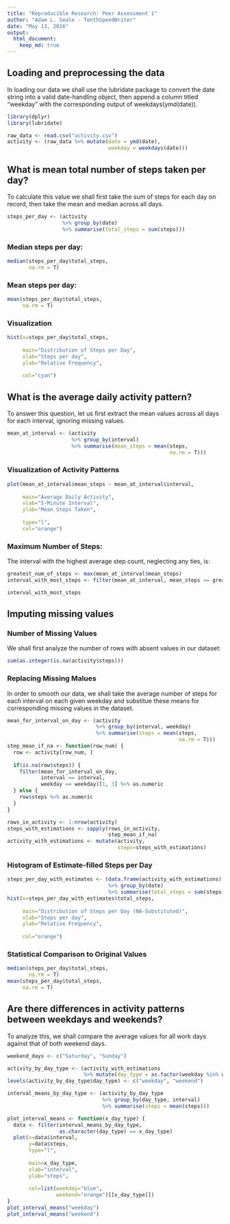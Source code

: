 ```yaml
---
title: "Reproducible Research: Peer Assessment 1"
author: "Adam L. Seale - TenthSpeedWriter"
date: "May 13, 2016"
output: 
  html_document:
    keep_md: true
---
```



## Loading and preprocessing the data
In loading our data we shall use the lubridate package to convert the date string into a valid date-handling object, then append a column titled "weekday" with the corresponding output of weekdays(ymd(date)).
```r
library(dplyr)
library(lubridate)

raw_data <- read.csv("activity.csv")
activity <- (raw_data %>% mutate(date = ymd(date),
                                 weekday = weekdays(date)))

```


## What is mean total number of steps taken per day?
To calculate this value we shall first take the sum of steps for each day on record, then take the mean and median across all days.
```r
steps_per_day <- (activity
                  %>% group_by(date)
                  %>% summarise(total_steps = sum(steps)))
```
### Median steps per day:
```r
median(steps_per_day$total_steps,
       na.rm = T)
```

### Mean steps per day:
```r
mean(steps_per_day$total_steps,
     na.rm = T)
```

### Visualization
```r
hist(x=steps_per_day$total_steps,
     
     main="Distribution of Steps per Day",
     xlab="Steps per day",
     ylab="Relative Frequency",
     
     col="cyan")
```



## What is the average daily activity pattern?
To answer this question, let us first extract the mean values across all days for each interval, ignoring missing values.
```r
mean_at_interval <- (activity
                     %>% group_by(interval)
                     %>% summarise(mean_steps = mean(steps,
                                                     na.rm = T)))
```

### Visualization of Activity Patterns
```r
plot(mean_at_interval$mean_steps ~ mean_at_interval$interval,
     
     main="Average Daily Activity",
     xlab="5-Minute Interval",
     ylab="Mean Steps Taken",
     
     type="l",
     col="orange")
```


### Maximum Number of Steps:
The interval with the highest average step count, neglecting any ties, is:
```r
greatest_num_of_steps <- max(mean_at_interval$mean_steps)
interval_with_most_steps <- filter(mean_at_interval, mean_steps == greatest_num_of_steps)[[1, 'interval']]

interval_with_most_steps
```


## Imputing missing values

### Number of Missing Values
We shall first analyze the number of rows with absent values in our dataset:
```r
sum(as.integer(is.na(activity$steps)))
```

### Replacing Missing Malues
In order to smooth our data, we shall take the average number of steps for each interval on each given weekday and substitue these means for corresponding missing values in the dataset.
```r
mean_for_interval_on_day <- (activity
                             %>% group_by(interval, weekday)
                             %>% summarise(steps = mean(steps,
                                                        na.rm = T)))
step_mean_if_na <- function(row_num) {
  row <- activity[row_num, ]
  
  if(is.na(row$steps)) {
    filter(mean_for_interval_on_day,
           interval == interval,
           weekday == weekday)[1, 3] %>% as.numeric
  } else {
    row$steps %>% as.numeric
  }
}

rows_in_activity <- 1:nrow(activity)
steps_with_estimations <- sapply(rows_in_activity,
                                 step_mean_if_na)
activity_with_estimations <- mutate(activity,
                                    steps=steps_with_estimations)
```

### Histogram of Estimate-filled Steps per Day

```r
steps_per_day_with_estimates <- (data.frame(activity_with_estimations)
                                 %>% group_by(date)
                                 %>% summarise(total_steps = sum(steps)))
hist(x=steps_per_day_with_estimates$total_steps,
     
     main="Distribution of Steps per Day (NA-Substituted)",
     xlab="Steps per day",
     ylab="Relative Frequency",
     
     col="orange")
```

### Statistical Comparison to Original Values
```r
median(steps_per_day$total_steps,
       na.rm = T)
mean(steps_per_day$total_steps,
     na.rm = T)
```



## Are there differences in activity patterns between weekdays and weekends?

To analyze this, we shall compare the average values for all work days against that of both weekend days.

```r
weekend_days <- c("Saturday", "Sunday")

activity_by_day_type <- (activity_with_estimations
                         %>% mutate(day_type = as.factor(weekday %in% weekend_days)))
levels(activity_by_day_type$day_type) <- c("weekday", "weekend")

interval_means_by_day_type <- (activity_by_day_type
                               %>% group_by(day_type, interval)
                               %>% summarise(steps = mean(steps)))

plot_interval_means <- function(x_day_type) {
  data <- filter(interval_means_by_day_type,
                 as.character(day_type) == x_day_type)
  plot(x=data$interval,
       y=data$steps,
       type="l",
       
       main=x_day_type,
       xlab="interval",
       ylab="steps",
       
       col=list(weekday="blue",
                weekend="orange")[[x_day_type]])
}
plot_interval_means("weekday")
plot_interval_means("weekend")
```

